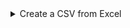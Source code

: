 
<details>
<summary class = "btn_code_blue"> Create a CSV from Excel </summary>
    
<div class="note" style="margin-top: 0px;">
      
__Step 1:__ Open your Excel file.
    
__Step 2:__  Save as CSV
    
- Go to _File_  
- _Save As_  
- _Browse_ to your project folder  
- Save as type: _CSV_ _(Comma Delimited)_ _(*.csv)_  
- Any of the _CSV_ options will work    
- Click __Yes__      
- Close Excel (Click "Don't Save" as much as you need to. Excel loves long goodbyes.)    

__Step 3:__ Return to RStudio and open your project. Look at your _Files_ tab in the lower right window. Click on the _CSV_ file you saved and choose __View File__. 

__Success!__

</div>
</details>
